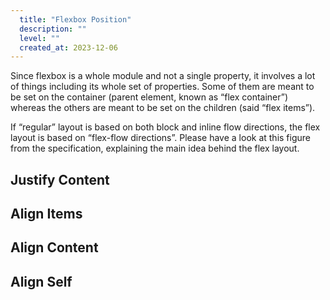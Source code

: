 ```yaml
---
  title: "Flexbox Position"
  description: ""
  level: ""
  created_at: 2023-12-06
---
```


Since flexbox is a whole module and not a single property, it involves a lot of things including its whole set of properties. Some of them are meant to be set on the container (parent element, known as “flex container”) whereas the others are meant to be set on the children (said “flex items”).

If “regular” layout is based on both block and inline flow directions, the flex layout is based on “flex-flow directions”. Please have a look at this figure from the specification, explaining the main idea behind the flex layout.

## Justify Content

<ComponentPreview name="flexbox-justify-content" />

## Align Items

<ComponentPreview name="flexbox-align-items" />

## Align Content

<ComponentPreview name="flexbox-align-content" />

## Align Self

<ComponentPreview name="flexbox-align-self" />
